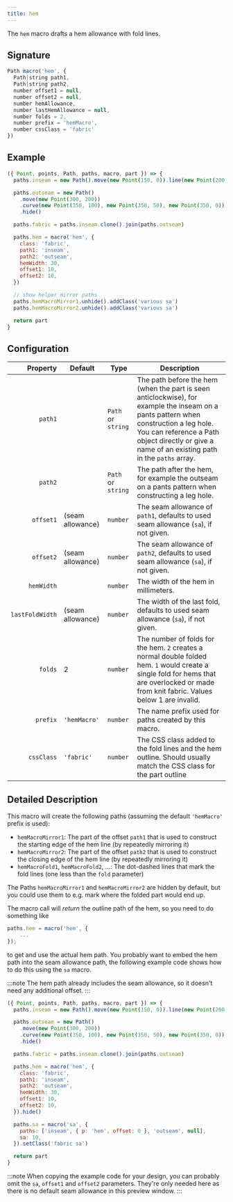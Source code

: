 ```yaml
---
title: hem
---
```


The `hem` macro drafts a hem allowance with fold lines.

## Signature

```js
Path macro('hem', {
  Path|string path1,
  Path|string path2,
  number offset1 = null,
  number offset2 = null,
  number hemAllowance,
  number lastHemAllowance = null,
  number folds = 2,
  number prefix = 'hemMacro',
  number cssClass = 'fabric'
})
```

## Example

<Example caption="An example of the hem macro">

```js
({ Point, points, Path, paths, macro, part }) => {
  paths.inseam = new Path().move(new Point(150, 0)).line(new Point(200, 200)).hide()

  paths.outseam = new Path()
    .move(new Point(300, 200))
    .curve(new Point(350, 100), new Point(350, 50), new Point(350, 0))
    .hide()

  paths.fabric = paths.inseam.clone().join(paths.outseam)

  paths.hem = macro('hem', {
    class: 'fabric',
    path1: 'inseam',
    path2: 'outseam',
    hemWidth: 30,
    offset1: 10,
    offset2: 10,
  })

  // show helper mirror paths
  paths.hemMacroMirror1.unhide().addClass('various sa')
  paths.hemMacroMirror2.unhide().addClass('various sa')

  return part
}
```

</Example>

## Configuration

|        Property | Default          | Type               | Description                                                                                                                                                                                                                              |
| --------------: | ---------------- | ------------------ | ---------------------------------------------------------------------------------------------------------------------------------------------------------------------------------------------------------------------------------------- |
|         `path1` |                  | `Path` or `string` | The path before the hem (when the part is seen anticlockwise), for example the inseam on a pants pattern when construction a leg hole. You can reference a Path object directly or give a name of an existing path in the `paths` array. |
|         `path2` |                  | `Path` or `string` | The path after the hem, for example the outseam on a pants pattern when constructing a leg hole.                                                                                                                                         |
|       `offset1` | (seam allowance) | `number`           | The seam allowance of `path1`, defaults to used seam allowance (`sa`), if not given.                                                                                                                                                     |
|       `offset2` | (seam allowance) | `number`           | The seam allowance of `path2`, defaults to used seam allowance (`sa`), if not given.                                                                                                                                                     |
|      `hemWidth` |                  | `number`           | The width of the hem in millimeters.                                                                                                                                                                                                     |
| `lastFoldWidth` | (seam allowance) | `number`           | The width of the last fold, defaults to used seam allowance (`sa`), if not given.                                                                                                                                                        |
|         `folds` | 2                | `number`           | The number of folds for the hem. `2` creates a normal double folded hem. `1` would create a single fold for hems that are overlocked or made from knit fabric. Values below 1 are invalid.                                               |
|        `prefix` | `'hemMacro'`     | `number`           | The name prefix used for paths created by this macro.                                                                                                                                                                                    |
|      `cssClass` | `'fabric'`       | `number`           | The CSS class added to the fold lines and the hem outline. Should usually match the CSS class for the part outline                                                                                                                       |

## Detailed Description

This macro will create the following paths (assuming the default `'hemMacro'` prefix is used):

- `hemMacroMirror1`: The part of the offset `path1` that is used to construct the starting edge of the hem line (by repeatedly mirroring it)
- `hemMacroMirror2`: The part of the offset `path2` that is used to construct the closing edge of the hem line (by repeatedly mirroring it)
- `hemMacroFold1`, `hemMacroFold2`, ...: The dot-dashed lines that mark the fold lines (one less than the `fold` parameter)

The Paths `hemMacroMirror1` and `hemMacroMirror2` are hidden by default, but you could use them to e.g. mark where the folded part would end up.

The macro call will _return_ the outline path of the hem, so you need to do something like

```js
paths.hem = macro('hem', {
    ...
});
```

to get and use the actual hem path. You probably want to embed the hem path into the seam allowance path, the following example code shows how to do this using the `sa` macro.

:::note
The hem path already includes the seam allowance, so it doesn't need any additional offset.
:::

<Example caption="Embedding the hem macro in the seam allowance path">

```js
({ Point, points, Path, paths, macro, part }) => {
  paths.inseam = new Path().move(new Point(150, 0)).line(new Point(200, 200)).hide()

  paths.outseam = new Path()
    .move(new Point(300, 200))
    .curve(new Point(350, 100), new Point(350, 50), new Point(350, 0))
    .hide()

  paths.fabric = paths.inseam.clone().join(paths.outseam)

  paths.hem = macro('hem', {
    class: 'fabric',
    path1: 'inseam',
    path2: 'outseam',
    hemWidth: 30,
    offset1: 10,
    offset2: 10,
  }).hide()

  paths.sa = macro('sa', {
    paths: ['inseam', { p: 'hem', offset: 0 }, 'outseam', null],
    sa: 10,
  }).setClass('fabric sa')

  return part
}
```

</Example>

:::note
When copying the example code for your design, you can probably omit the `sa`, `offset1` and `offset2` parameters.
They're only needed here as there is no default seam allowance in this preview window.
:::
